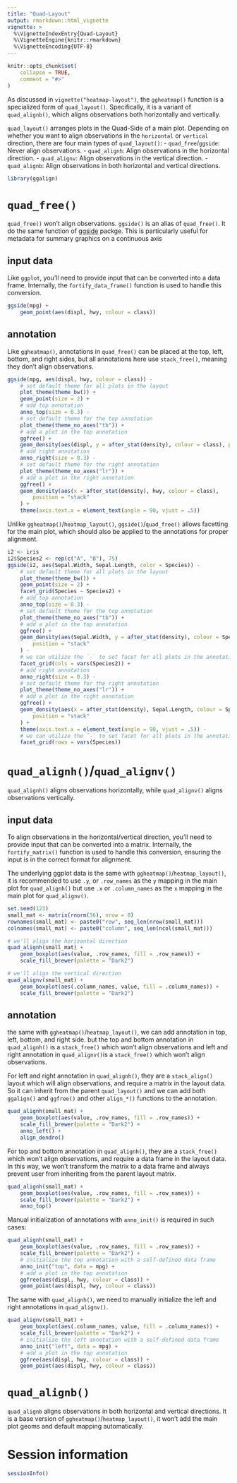 ```yaml
---
title: "Quad-Layout"
output: rmarkdown::html_vignette
vignette: >
  %\VignetteIndexEntry{Quad-Layout}
  %\VignetteEngine{knitr::rmarkdown}
  %\VignetteEncoding{UTF-8}
---
```


```r
knitr::opts_chunk$set(
    collapse = TRUE,
    comment = "#>"
)
```

As discussed in `vignette("heatmap-layout")`, the `ggheatmap()` function is a
specialized form of `quad_layout()`. Specifically, it is a variant of
`quad_alignb()`, which aligns observations both horizontally and vertically. 

`quad_layout()` arranges plots in the Quad-Side of a main plot. Depending on
whether you want to align observations in the `horizontal` or `vertical`
direction, there are four main types of `quad_layout()`: 
 - `quad_free`/`ggside`: Never align observations.
 - `quad_alignh`: Align observations in the horizontal direction.
 - `quad_alignv`: Align observations in the vertical direction.
 - `quad_alignb`: Align observations in both horizontal and vertical directions. 

```r
library(ggalign)
```

# `quad_free()`
`quad_free()` won't align observations. `ggside()` is an alias of `quad_free()`.
It do the same function of
[ggside](https://cran.rstudio.com/web/packages/ggside/index.html) packge. This
is particularly useful for metadata for summary graphics on a continuous axis 

## input data
Like `ggplot`, you'll need to provide input that can be converted into a data
frame. Internally, the `fortify_data_frame()` function is used to handle this
conversion. 

```r
ggside(mpg) +
    geom_point(aes(displ, hwy, colour = class))
```

## annotation
Like `ggheatmap()`, annotations in `quad_free()` can be placed at the top, left,
bottom, and right sides, but all annotations here use `stack_free()`, meaning
they don't align observations.

```r
ggside(mpg, aes(displ, hwy, colour = class)) -
    # set default theme for all plots in the layout
    plot_theme(theme_bw()) +
    geom_point(size = 2) +
    # add top annotation
    anno_top(size = 0.3) -
    # set default theme for the top annotation
    plot_theme(theme_no_axes("tb")) +
    # add a plot in the top annotation
    ggfree() +
    geom_density(aes(displ, y = after_stat(density), colour = class), position = "stack") +
    # add right annotation
    anno_right(size = 0.3) -
    # set default theme for the right annotation
    plot_theme(theme_no_axes("lr")) +
    # add a plot in the right annotation
    ggfree() +
    geom_density(aes(x = after_stat(density), hwy, colour = class),
        position = "stack"
    ) +
    theme(axis.text.x = element_text(angle = 90, vjust = .5))
```

Unlike `ggheatmap()`/`heatmap_layout()`, `ggside()`/`quad_free()` allows
facetting for the main plot, which should also be applied to the annotations for
proper alignment.
```r
i2 <- iris
i2$Species2 <- rep(c("A", "B"), 75)
ggside(i2, aes(Sepal.Width, Sepal.Length, color = Species)) -
    # set default theme for all plots in the layout
    plot_theme(theme_bw()) +
    geom_point(size = 2) +
    facet_grid(Species ~ Species2) +
    # add top annotation
    anno_top(size = 0.3) -
    # set default theme for the top annotation
    plot_theme(theme_no_axes("tb")) +
    # add a plot in the top annotation
    ggfree() +
    geom_density(aes(Sepal.Width, y = after_stat(density), colour = Species),
        position = "stack"
    ) -
    # we can utilize the `-` to set facet for all plots in the annotation
    facet_grid(cols = vars(Species2)) +
    # add right annotation
    anno_right(size = 0.3) -
    # set default theme for the right annotation
    plot_theme(theme_no_axes("lr")) +
    # add a plot in the right annotation
    ggfree() +
    geom_density(aes(x = after_stat(density), Sepal.Length, colour = Species),
        position = "stack"
    ) +
    theme(axis.text.x = element_text(angle = 90, vjust = .5)) -
    # we can utilize the `-` to set facet for all plots in the annotation
    facet_grid(rows = vars(Species))
```

# `quad_alignh()`/`quad_alignv()`
`quad_alignh()` aligns observations horizontally, while `quad_alignv()` aligns
observations vertically.

## input data
To align observations in the horizontal/vertical direction, you'll need to
provide input that can be converted into a matrix. Internally, the
`fortify_matrix()` function is used to handle this conversion, ensuring the
input is in the correct format for alignment.

The underlying ggplot data is the same with `ggheatmap()`/`heatmap_layout()`, it
is recommended to use `.y`, or `.row_names` as the `y` mapping in the main plot
for `quad_alignh()` but use `.x` or `.column_names` as the `x` mapping in the
main plot for `quad_alignv()`.

```r
set.seed(123)
small_mat <- matrix(rnorm(56), nrow = 8)
rownames(small_mat) <- paste0("row", seq_len(nrow(small_mat)))
colnames(small_mat) <- paste0("column", seq_len(ncol(small_mat)))
```

```r
# we'll align the horizontal direction
quad_alignh(small_mat) +
    geom_boxplot(aes(value, .row_names, fill = .row_names)) +
    scale_fill_brewer(palette = "Dark2")
```

```r
# we'll align the vertical direction
quad_alignv(small_mat) +
    geom_boxplot(aes(.column_names, value, fill = .column_names)) +
    scale_fill_brewer(palette = "Dark2")
```

## annotation
the same with `ggheatmap()`/`heatmap_layout()`, we can add annotation in top,
left, bottom, and right side. but the top and bottom annotation in
`quad_alignh()` is a `stack_free()` which won't align observations and left and
right annotation in `quad_alignv()`is a `stack_free()` which won't align
observations.

For left and right annotation in `quad_alignh()`, they are a `stack_align()`
layout which will align observations, and require a matrix in the layout data.
So it can inherit from the parent `quad_layout()` and we can add both
`ggalign()` and `ggfree()` and other `align_*()` functions to the annotation.
```r
quad_alignh(small_mat) +
    geom_boxplot(aes(value, .row_names, fill = .row_names)) +
    scale_fill_brewer(palette = "Dark2") +
    anno_left() +
    align_dendro()
```

For top and bottom annotation in `quad_alignh()`, they are a `stack_free()`
which won't align observations, and require a data frame in the layout data. In
this way, we won't transform the matrix to a data frame and always prevent user
from inheriting from the parent layout matrix.

```r
quad_alignh(small_mat) +
    geom_boxplot(aes(value, .row_names, fill = .row_names)) +
    scale_fill_brewer(palette = "Dark2") +
    anno_top()
```

Manual initialization of annotations with `anno_init()` is required in such
cases: 
```r
quad_alignh(small_mat) +
    geom_boxplot(aes(value, .row_names, fill = .row_names)) +
    scale_fill_brewer(palette = "Dark2") +
    # initialize the top annotation with a self-defined data frame
    anno_init("top", data = mpg) +
    # add a plot in the top annotation
    ggfree(aes(displ, hwy, colour = class)) +
    geom_point(aes(displ, hwy, colour = class))
```

The same with `quad_alignh()`, we need to manually initialize the left and right
annotations in `quad_alignv()`.
```r
quad_alignv(small_mat) +
    geom_boxplot(aes(.column_names, value, fill = .column_names)) +
    scale_fill_brewer(palette = "Dark2") +
    # initialize the left annotation with a self-defined data frame
    anno_init("left", data = mpg) +
    # add a plot in the top annotation
    ggfree(aes(displ, hwy, colour = class)) +
    geom_point(aes(displ, hwy, colour = class))
```

# `quad_alignb()`
`quad_alignb` aligns observations in both horizontal and vertical directions. It
is a base version of `ggheatmap()`/`heatmap_layout()`, it won't add the
main plot geoms and default mapping automatically.

# Session information
```r
sessionInfo()
```
